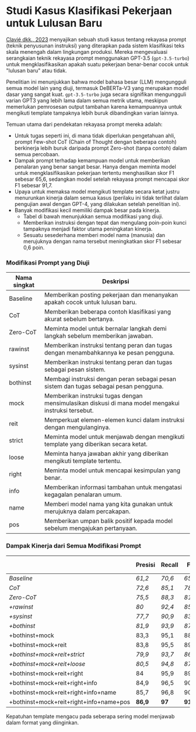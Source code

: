 

# Studi Kasus Klasifikasi Pekerjaan untuk Lulusan Baru

[Clavié dkk., 2023](https://arxiv.org/abs/2303.07142) menyajikan sebuah studi kasus tentang rekayasa prompt (teknik penyusunan instruksi) yang diterapkan pada sistem klasifikasi teks skala menengah dalam lingkungan produksi. Mereka mengevaluasi serangkaian teknik rekayasa prompt menggunakan GPT-3.5 (`gpt-3.5-turbo`) untuk mengklasifikasikan apakah suatu pekerjaan benar-benar cocok untuk "lulusan baru" atau tidak.

Penelitian ini menunjukkan bahwa model bahasa besar (LLM) mengungguli semua model lain yang diuji, termasuk DeBERTa-V3 yang merupakan model dasar yang sangat kuat. `gpt-3.5-turbo` juga secara signifikan mengungguli varian GPT3 yang lebih lama dalam semua metrik utama, meskipun memerlukan pemrosesan output tambahan karena kemampuannya untuk mengikuti template tampaknya lebih buruk dibandingkan varian lainnya.

Temuan utama dari pendekatan rekayasa prompt mereka adalah:

- Untuk tugas seperti ini, di mana tidak diperlukan pengetahuan ahli, prompt Few-shot CoT (Chain of Thought dengan beberapa contoh) berkinerja lebih buruk daripada prompt Zero-shot (tanpa contoh) dalam semua percobaan.
- Dampak prompt terhadap kemampuan model untuk memberikan penalaran yang benar sangat besar. Hanya dengan meminta model untuk mengklasifikasikan pekerjaan tertentu menghasilkan skor F1 sebesar 65,6, sedangkan model setelah rekayasa prompt mencapai skor F1 sebesar 91,7.
- Upaya untuk memaksa model mengikuti template secara ketat justru menurunkan kinerja dalam semua kasus (perilaku ini tidak terlihat dalam pengujian awal dengan GPT-4, yang dilakukan setelah penelitian ini).
- Banyak modifikasi kecil memiliki dampak besar pada kinerja.
  - Tabel di bawah menunjukkan semua modifikasi yang diuji.
  - Memberikan instruksi dengan tepat dan mengulang poin-poin kunci tampaknya menjadi faktor utama peningkatan kinerja.
  - Sesuatu sesederhana memberi model nama (manusia) dan merujuknya dengan nama tersebut meningkatkan skor F1 sebesar 0,6 poin.

### Modifikasi Prompt yang Diuji

| Nama singkat | Deskripsi                                                                |
|--------------|--------------------------------------------------------------------------|
| Baseline     | Memberikan posting pekerjaan dan menanyakan apakah cocok untuk lulusan baru. |
| CoT          | Memberikan beberapa contoh klasifikasi yang akurat sebelum bertanya.     |
| Zero-CoT     | Meminta model untuk bernalar langkah demi langkah sebelum memberikan jawaban. |
| rawinst      | Memberikan instruksi tentang peran dan tugas dengan menambahkannya ke pesan pengguna. |
| sysinst      | Memberikan instruksi tentang peran dan tugas sebagai pesan sistem.       |
| bothinst     | Membagi instruksi dengan peran sebagai pesan sistem dan tugas sebagai pesan pengguna. |
| mock         | Memberikan instruksi tugas dengan mensimulasikan diskusi di mana model mengakui instruksi tersebut. |
| reit         | Memperkuat elemen-elemen kunci dalam instruksi dengan mengulanginya.     |
| strict       | Meminta model untuk menjawab dengan mengikuti template yang diberikan secara ketat. |
| loose        | Meminta hanya jawaban akhir yang diberikan mengikuti template tertentu.  |
| right        | Meminta model untuk mencapai kesimpulan yang benar.                      |
| info         | Memberikan informasi tambahan untuk mengatasi kegagalan penalaran umum.  |
| name         | Memberi model nama yang kita gunakan untuk merujuknya dalam percakapan. |
| pos          | Memberikan umpan balik positif kepada model sebelum mengajukan pertanyaan. |

### Dampak Kinerja dari Semua Modifikasi Prompt

|                                        | Presisi       | Recall        | F1            | Kepatuhan Template     |
|----------------------------------------|---------------|---------------|---------------|------------------------|
| _Baseline_                             | _61,2_        | _70,6_        | _65,6_        | _79%_                  |
| _CoT_                                  | _72,6_        | _85,1_        | _78,4_        | _87%_                  |
| _Zero-CoT_                             | _75,5_        | _88,3_        | _81,4_        | _65%_                  |
| _+rawinst_                             | _80_          | _92,4_        | _85,8_        | _68%_                  |
| _+sysinst_                             | _77,7_        | _90,9_        | _83,8_        | _69%_                  |
| _+bothinst_                            | _81,9_        | _93,9_        | _87,5_        | _71%_                  |
| +bothinst+mock                         | 83,3          | 95,1          | 88,8          | 74%                    |
| +bothinst+mock+reit                    | 83,8          | 95,5          | 89,3          | 75%                    |
| _+bothinst+mock+reit+strict_           | _79,9_        | _93,7_        | _86,3_        | _**98%**_              |
| _+bothinst+mock+reit+loose_            | _80,5_        | _94,8_        | _87,1_        | _95%_                  |
| +bothinst+mock+reit+right              | 84            | 95,9          | 89,6          | 77%                    |
| +bothinst+mock+reit+right+info         | 84,9          | 96,5          | 90,3          | 77%                    |
| +bothinst+mock+reit+right+info+name    | 85,7          | 96,8          | 90,9          | 79%                    |
| +bothinst+mock+reit+right+info+name+pos| **86,9**      | **97**        | **91,7**      | 81%                    |

Kepatuhan template mengacu pada seberapa sering model menjawab dalam format yang diinginkan.

